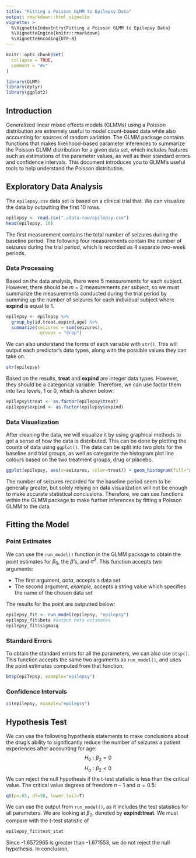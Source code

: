 ```yaml
---
title: "Fitting a Poisson GLMM to Epilepsy Data"
output: rmarkdown::html_vignette
vignette: >
  %\VignetteIndexEntry{Fitting a Poisson GLMM to Epilepsy Data}
  %\VignetteEngine{knitr::rmarkdown}
  %\VignetteEncoding{UTF-8}
---
```


```r
knitr::opts_chunk$set(
  collapse = TRUE,
  comment = "#>"
)
```

```r
library(GLMM)
library(dplyr)
library(ggplot2)
```

## Introduction
Generalized linear mixed effects models (GLMMs) using a Poisson distribution are extremely useful to model count-based data while also accounting for sources of random variation. The GLMM package contains functions that makes likelihood-based parameter inferences to summarize the Poisson GLMM distribution for a given data set, which includes features such as estimations of the parameter values, as well as their standard errors and confidence intervals. This document introduces you to GLMM's useful tools to help understand the Poisson distribution.

## Exploratory Data Analysis
The `epilepsy.csv` data set is based on a clinical trial that. We can visualize the data by outputting the first 10 rows.
```r
epilepsy <- read.csv("./data-raw/epilepsy.csv")
head(epilepsy, 10)
```
The first measurement contains the total number of seizures during the baseline period. The following four measurements contain the number of seizures during the trial period, which is recorded as 4 separate two-week periods.

### Data Processing
Based on the data analysis, there were 5 measurements for each subject. However, there should be *m* = 2 measurements per subject, so we must summarize the measurements conducted during the trial period by summing up the number of seizures for each individual subject where **expind** is equal to 1.
```r
epilepsy <- epilepsy %>%
  group_by(id,treat,expind,age) %>%
  summarize(seizures = sum(seizures),
            .groups = "drop")
```

We can also understand the forms of each variable with `str()`. This will output each predictor's data types, along with the possible values they can take on.
```r
str(epilepsy)
```

Based on the results, **treat** and **expind** are integer data types. However, they should be a categorical variable. Therefore, we can use factor them into two levels, 1 or 0, which is shown below:
```r
epilepsy$treat <- as.factor(epilepsy$treat)
epilepsy$expind <- as.factor(epilepsy$expind)
```

### Data Visualization
After cleaning the data, we will visualize it by using graphical methods to get a sense of how the data is distributed. This can be done by plotting the counts of data using `ggplot()`. The data can be split into two plots for the baseline and trial groups, as well as categorize the histogram plot line colours based on the two treatment groups, drug or placebo.
```r
ggplot(epilepsy, aes(x=seizures, color=treat)) + geom_histogram(fill="white", alpha=0.5, position="identity") + facet_wrap(~expind) + ggtitle("Number of Seizures for Baseline and Trial Groups")
```
The number of seizures recorded for the baseline period seem to be generally greater, but solely relying on data visualization will not be enough to make accurate statistical conclusions. Therefore, we can use functions within the GLMM package to make further inferences by fitting a Poisson GLMM to the data.

## Fitting the Model
### Point Estimates
We can use the `run_model()` function in the GLMM package to obtain the point estimates for $\beta_0$, the $\hat{\beta}$'s, and $\hat{\sigma}^2$. This function accepts two arguments:

* The first argument, *data*, accepts a data set
* The second argument, *example*, accepts a string value which specifies the name of the chosen data set 

The results for the point are outputted below:
```r
epilepsy_fit <- run_model(epilepsy, "epilepsy")
epilepsy_fit$beta #output beta estimates
epilepsy_fit$sigmasq
```

### Standard Errors
To obtain the standard errors for all the parameters, we can also use `btsp()`. This function accepts the same two arguments as `run_model()`, and uses the point estimates computed from that function.
``` r
btsp(epilepsy, example="epilepsy")
```

### Confidence Intervals
```r
ci(epilepsy, example="epilepsy")
```

## Hypothesis Test
We can use the following hypothesis statements to make conclusions about the drug's ability to significantly reduce the number of seizures a patient experiences after accounting for age:
$$H_0: \beta_2 = 0$$
$$H_a: \beta_2 < 0$$
We can reject the null hypothesis if the t-test statistic is less than the critical value. The critical value  degrees of freedom $n-1$ and $\alpha = 0.5$:
```r
qt(p=.05, df=58, lower.tail=T)
```

We can use the output from `run_model()`, as it includes the test statistics for all parameters. We are looking at $\beta_2$, denoted by **expind:treat**. We must compare with the t-test statistic of 
```r
epilepsy_fit$test_stat
```
Since -1.6572965 is greater than -1.671553, we do not reject the null hypothesis. In conclusion,
